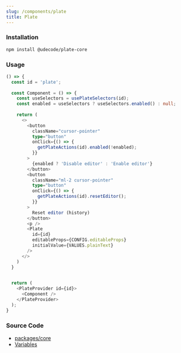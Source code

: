 ```yaml
---
slug: /components/plate
title: Plate
---
```


### Installation

```bash npm2yarn
npm install @udecode/plate-core
```

### Usage

```ts live
() => {
  const id = 'plate';
  
  const Component = () => {
    const useSelectors = usePlateSelectors(id);
    const enabled = useSelectors ? useSelectors.enabled() : null;
    
    return (
      <>
        <button
          className="cursor-pointer"
          type="button"
          onClick={() => {
            getPlateActions(id).enabled(!enabled);
          }}
        >
          {enabled ? 'Disable editor' : 'Enable editor'}
        </button>
        <button
          className="ml-2 cursor-pointer"
          type="button"
          onClick={() => {
            getPlateActions(id).resetEditor();
          }}
        >
          Reset editor (history)
        </button>
        <p />
        <Plate
          id={id}
          editableProps={CONFIG.editableProps}
          initialValue={VALUES.plainText}
        />
      </>
    )
  }
  

  return (
    <PlateProvider id={id}>
      <Component />
    </PlateProvider>
  );
}
```

### Source Code

- [packages/core](https://github.com/udecode/plate/tree/main/packages/core/src)
- [Variables](https://github.com/udecode/plate/blob/main/examples/docusaurus/src/live/live.tsx)
